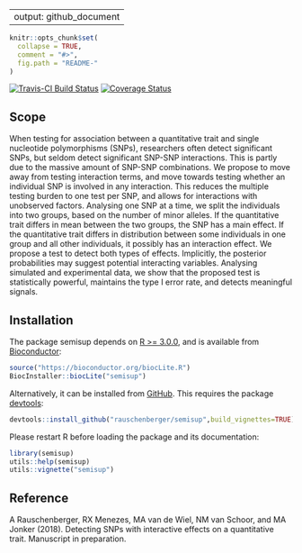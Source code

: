 
---
output: github_document
---

<!-- README.md is generated from README.Rmd. Please edit that file -->

```{r, echo = FALSE}
knitr::opts_chunk$set(
  collapse = TRUE,
  comment = "#>",
  fig.path = "README-"
)
```

[![Travis-CI Build Status](https://travis-ci.org/rauschenberger/semisup.svg?branch=master)](https://travis-ci.org/rauschenberger/semisup)
[![Coverage Status](https://codecov.io/github/rauschenberger/semisup/coverage.svg?branch=master)](https://codecov.io/github/rauschenberger/semisup?branch=master)
<!-- [![Platforms](http://www.bioconductor.org/shields/availability/release/semisup.svg)](http://bioconductor.org/packages/devel/bioc/html/semisup.html#archives)
 [![Downloads](http://www.bioconductor.org/shields/downloads/semisup.svg)](http://bioconductor.org/packages/stats/bioc/semisup/)
[![Posts](http://www.bioconductor.org/shields/posts/semisup.svg)](https://support.bioconductor.org/t/semisup/)
[![in Bioc](http://www.bioconductor.org/shields/years-in-bioc/semisup.svg)](http://bioconductor.org/packages/devel/bioc/html/semisup.html#since)
[![Build](http://www.bioconductor.org/shields/build/devel/bioc/semisup.svg)](http://bioconductor.org/checkResults/devel/bioc-LATEST/semisup/)
[![Commits](http://www.bioconductor.org/shields/commits/bioc/semisup.svg)](http://bioconductor.org/packages/devel/bioc/html/semisup.html#svn_source)
[![Coverage Status](http://www.bioconductor.org/shields/coverage/devel/semisup.svg)](https://codecov.io/github/Bioconductor-mirror/semisup/branch/master) -->

## Scope

When testing for association between a quantitative trait and single nucleotide polymorphisms (SNPs), researchers often detect significant SNPs, but seldom detect significant SNP-SNP interactions. This is partly due to the massive amount of SNP-SNP combinations. We propose to move away from testing interaction terms, and move towards testing whether an individual SNP is involved in any interaction. This reduces the multiple testing burden to one test per SNP, and allows for interactions with unobserved factors. Analysing one SNP at a time, we split the individuals into two groups, based on the number of minor alleles. If the quantitative trait differs in mean between the two groups, the SNP has a main effect. If the quantitative trait differs in distribution between some individuals in one group and all other individuals, it possibly has an interaction effect. We propose a test to detect both types of effects. Implicitly, the posterior probabilities may suggest potential interacting variables. Analysing simulated and experimental data, we show that the proposed test is statistically powerful, maintains the type I error rate, and detects meaningful signals.

## Installation

The package semisup depends on [R >= 3.0.0](https://cran.r-project.org/), and is available from [Bioconductor](http://bioconductor.org/packages/semisup/):
```{r eval=FALSE}
source("https://bioconductor.org/biocLite.R")
BiocInstaller::biocLite("semisup")
```

Alternatively, it can be installed from [GitHub](https://github.com/rauschenberger/semisup). This requires the package [devtools](https://CRAN.R-project.org/package=devtools):
```{r eval=FALSE}
devtools::install_github("rauschenberger/semisup",build_vignettes=TRUE)
```

Please restart R before loading the package and its documentation:
```{r eval=FALSE}
library(semisup)
utils::help(semisup)
utils::vignette("semisup")
```

## Reference

A Rauschenberger, RX Menezes, MA van de Wiel, NM van Schoor, and MA Jonker (2018). Detecting SNPs with interactive effects on a quantitative trait.
Manuscript in preparation.
<!-- [html](http://dx.doi.org/) [pdf](http://) -->
